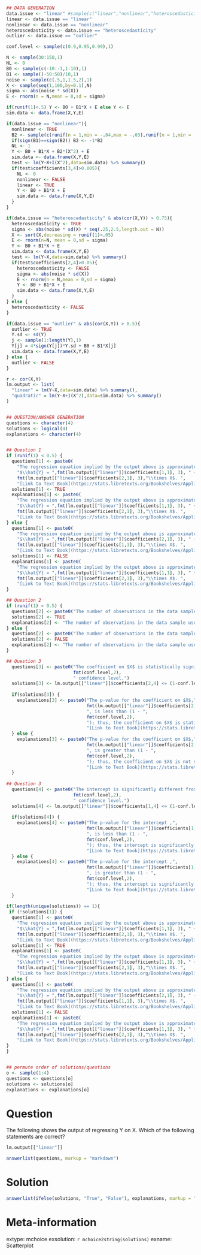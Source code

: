 ```{r data generation, echo = FALSE, results = "hide"}
## DATA GENERATION
data.issue <- "linear" #sample(c("linear","nonlinear","heteroscedasticity","outlier"),1)
linear <- data.issue == "linear"
nonlinear <- data.issue == "nonlinear"
heteroscedasticity <- data.issue == "heteroscedasticity"
outlier <- data.issue == "outlier"

conf.level <- sample(c(0.9,0.95,0.99),1)

N <- sample(30:150,1)
NL <- 0
B0 <- sample(c(-10:-1,1:10),1)
B1 <- sample((-50:50)/10,1)
noise <- sample(c(.5,1,1.5,2),1)
X <- sample(seq(1,100,by=0.1),N)
sigma <- abs(noise * sd(X))
E <- rnorm(n = N,mean = 0,sd = sigma)

if(runif(1)<.5) Y <- B0 + B1*X + E else Y <- E
sim.data <- data.frame(X,Y,E)

if(data.issue == "nonlinear"){
  nonlinear <- TRUE
  B2 <- sample(c(runif(n = 1,min = -.04,max = -.03),runif(n = 1,min = .03,max = .04)),1)
  if(sign(B1)==sign(B2)) B2 <- -1*B2
  NL <- 1
  Y <- B0 + B1*X + B2*(X^2) + E
  sim.data <- data.frame(X,Y,E)
  test <- lm(Y~X+I(X^2),data=sim.data) %>% summary()
  if(test$coefficients[3,4]>0.005){
    NL <- 0
    nonlinear <- FALSE
    linear <- TRUE
    Y <- B0 + B1*X + E
    sim.data <- data.frame(X,Y,E)
  }
}

if(data.issue == "heteroscedasticity" & abs(cor(X,Y)) > 0.75){
  heteroscedasticity <- TRUE
  sigma <- abs(noise * sd(X) * seq(.25,2.5,length.out = N))
  X <- sort(X,decreasing = runif(1)<.05)
  E <- rnorm(n=N, mean = 0,sd = sigma)
  Y <- B0 + B1*X + E
  sim.data <- data.frame(X,Y,E)
  test <- lm(Y~X,data=sim.data) %>% summary()
  if(test$coefficients[2,4]>0.05){
    heteroscedasticity <- FALSE
    sigma <- abs(noise * sd(X))
    E <- rnorm(n = N,mean = 0,sd = sigma)
    Y <- B0 + B1*X + E
    sim.data <- data.frame(X,Y,E)
  }
} else {
  heteroscedasticity <- FALSE
}

if(data.issue == "outlier" & abs(cor(X,Y)) > 0.5){
  outlier <- TRUE
  Y.sd <- sd(Y)
  j <- sample(1:length(Y),1)
  Y[j] = 4*sign(Y[j])*Y.sd + B0 + B1*X[j]
  sim.data <- data.frame(X,Y,E)
} else {
  outlier <- FALSE
}

r <- cor(X,Y)
lm.output <- list(
  "linear" = lm(Y~X,data=sim.data) %>% summary(),
  "quadratic" = lm(Y~X+I(X^2),data=sim.data) %>% summary()
) 


## QUESTION/ANSWER GENERATION
questions <- character(4)
solutions <- logical(4)
explanations <- character(4)


## Question 1
if (runif(1) < 0.5) {
  questions[1] <- paste0(
    "The regression equation implied by the output above is approximately ",
    "$\\hat{Y} = ",fmt(lm.output[["linear"]]$coefficients[1,1], 3), " + ",
    fmt(lm.output[["linear"]]$coefficients[2,1], 3),"\\times X$. ",
    "[Link to Text Book](https://stats.libretexts.org/Bookshelves/Applied_Statistics/Book%3A_Learning_Statistics_with_R_-_A_tutorial_for_Psychology_Students_and_other_Beginners_(Navarro)/15%3A_Linear_Regression/15.02%3A_Estimating_a_Linear_Regression_Model){target=\"blank\"}")
  solutions[1] <- TRUE
  explanations[1] <- paste0(
    "The regression equation implied by the output above is approximately ",
    "$\\hat{Y} = ",fmt(lm.output[["linear"]]$coefficients[1,1], 3), " + ",
    fmt(lm.output[["linear"]]$coefficients[2,1], 3),"\\times X$. ",
    "[Link to Text Book](https://stats.libretexts.org/Bookshelves/Applied_Statistics/Book%3A_Learning_Statistics_with_R_-_A_tutorial_for_Psychology_Students_and_other_Beginners_(Navarro)/15%3A_Linear_Regression/15.02%3A_Estimating_a_Linear_Regression_Model){target=\"blank\"}")
} else {
  questions[1] <- paste0(
    "The regression equation implied by the output above is approximately ",
    "$\\hat{Y} = ",fmt(lm.output[["linear"]]$coefficients[2,1], 3), " + ",
    fmt(lm.output[["linear"]]$coefficients[1,1], 3),"\\times X$. ",
    "[Link to Text Book](https://stats.libretexts.org/Bookshelves/Applied_Statistics/Book%3A_Learning_Statistics_with_R_-_A_tutorial_for_Psychology_Students_and_other_Beginners_(Navarro)/15%3A_Linear_Regression/15.02%3A_Estimating_a_Linear_Regression_Model){target=\"blank\"}")
  solutions[1] <- FALSE
  explanations[1] <- paste0(
    "The regression equation implied by the output above is approximately ",
    "$\\hat{Y} = ",fmt(lm.output[["linear"]]$coefficients[1,1], 3), " + ",
    fmt(lm.output[["linear"]]$coefficients[2,1], 3),"\\times X$. ",
    "[Link to Text Book](https://stats.libretexts.org/Bookshelves/Applied_Statistics/Book%3A_Learning_Statistics_with_R_-_A_tutorial_for_Psychology_Students_and_other_Beginners_(Navarro)/15%3A_Linear_Regression/15.02%3A_Estimating_a_Linear_Regression_Model){target=\"blank\"}")
}

## Question 2
if (runif(1) < 0.5) {
  questions[2] <- paste0("The number of observations in the data sample used to estimate the model is equal to ",fmt(lm.output[["linear"]]$df[2]+2,0),".")
  solutions[2] <- TRUE
  explanations[2] <- "The number of observations in the data sample used to estimate the model is equal to the degrees of freedom pluse the number of parameters estimated."
} else {
  questions[2] <- paste0("The number of observations in the data sample used to estimate the model is equal to ",fmt(lm.output[["linear"]]$df[2],0),".")
  solutions[2] <- FALSE
  explanations[2] <- "The number of observations in the data sample used to estimate the model is equal to the degrees of freedom pluse the number of parameters estimated."
}

## Question 3
  questions[3] <- paste0("The coefficient on $X$ is statistically significant at the ",
                         fmt(conf.level,2),
                         " confidence level.")
  solutions[3] <- lm.output[["linear"]]$coefficients[2,4] <= (1-conf.level)
  
  if(solutions[3]) {
    explanations[3] <- paste0("The p-value for the coefficient on $X$,",
                              fmt(lm.output[["linear"]]$coefficients[2,4],4),
                              ", is less than (1 - ", 
                              fmt(conf.level,2), 
                              "); thus, the coefficient on $X$ is statistically significant. ",
                              "[Link to Text Book](https://stats.libretexts.org/Bookshelves/Applied_Statistics/Book%3A_Learning_Statistics_with_R_-_A_tutorial_for_Psychology_Students_and_other_Beginners_(Navarro)/15%3A_Linear_Regression/15.05%3A_Hypothesis_Tests_for_Regression_Models){target=\"blank\"}")
  } else {
    explanations[3] <- paste0("The p-value for the coefficient on $X$,",
                              fmt(lm.output[["linear"]]$coefficients[2,4],4),
                              ", is greater than (1 - ", 
                              fmt(conf.level,2), 
                              "); thus, the coefficient on $X$ is not statistically significant. ",
                              "[Link to Text Book](https://stats.libretexts.org/Bookshelves/Applied_Statistics/Book%3A_Learning_Statistics_with_R_-_A_tutorial_for_Psychology_Students_and_other_Beginners_(Navarro)/15%3A_Linear_Regression/15.05%3A_Hypothesis_Tests_for_Regression_Models){target=\"blank\"}")
  }
    
## Question 3
  questions[4] <- paste0("The intercept is significantly different from zero at the ",
                         fmt(conf.level,2),
                         " confidence level.")
  solutions[4] <- lm.output[["linear"]]$coefficients[1,4] <= (1-conf.level)
  
  if(solutions[4]) {
    explanations[4] <- paste0("The p-value for the intercept ,",
                              fmt(lm.output[["linear"]]$coefficients[1,4],4),
                              ", is less than (1 - ", 
                              fmt(conf.level,2), 
                              "); thus, the intercept is significantly different from zero. ",
                              "[Link to Text Book](https://stats.libretexts.org/Bookshelves/Applied_Statistics/Book%3A_Learning_Statistics_with_R_-_A_tutorial_for_Psychology_Students_and_other_Beginners_(Navarro)/15%3A_Linear_Regression/15.05%3A_Hypothesis_Tests_for_Regression_Models){target=\"blank\"}")
  } else {
    explanations[4] <- paste0("The p-value for the intercept ,",
                              fmt(lm.output[["linear"]]$coefficients[1,4],4),
                              ", is greater than (1 - ", 
                              fmt(conf.level,2), 
                              "); thus, the intercept is significantly different from zero. ",
                              "[Link to Text Book](https://stats.libretexts.org/Bookshelves/Applied_Statistics/Book%3A_Learning_Statistics_with_R_-_A_tutorial_for_Psychology_Students_and_other_Beginners_(Navarro)/15%3A_Linear_Regression/15.05%3A_Hypothesis_Tests_for_Regression_Models){target=\"blank\"}")
  }
  
if(length(unique(solutions)) == 1){
 if (!solutions[1]) {
  questions[1] <- paste0(
    "The regression equation implied by the output above is approximately ",
    "$\\hat{Y} = ",fmt(lm.output[["linear"]]$coefficients[1,1], 3), " + ",
    fmt(lm.output[["linear"]]$coefficients[2,1], 3),"\\times X$. ",
    "[Link to Text Book](https://stats.libretexts.org/Bookshelves/Applied_Statistics/Book%3A_Learning_Statistics_with_R_-_A_tutorial_for_Psychology_Students_and_other_Beginners_(Navarro)/15%3A_Linear_Regression/15.02%3A_Estimating_a_Linear_Regression_Model){target=\"blank\"}")
  solutions[1] <- TRUE
  explanations[1] <- paste0(
    "The regression equation implied by the output above is approximately ",
    "$\\hat{Y} = ",fmt(lm.output[["linear"]]$coefficients[1,1], 3), " + ",
    fmt(lm.output[["linear"]]$coefficients[2,1], 3),"\\times X$. ",
    "[Link to Text Book](https://stats.libretexts.org/Bookshelves/Applied_Statistics/Book%3A_Learning_Statistics_with_R_-_A_tutorial_for_Psychology_Students_and_other_Beginners_(Navarro)/15%3A_Linear_Regression/15.02%3A_Estimating_a_Linear_Regression_Model){target=\"blank\"}")
} else {
  questions[1] <- paste0(
    "The regression equation implied by the output above is approximately ",
    "$\\hat{Y} = ",fmt(lm.output[["linear"]]$coefficients[2,1], 3), " + ",
    fmt(lm.output[["linear"]]$coefficients[1,1], 3),"\\times X$. ",
    "[Link to Text Book](https://stats.libretexts.org/Bookshelves/Applied_Statistics/Book%3A_Learning_Statistics_with_R_-_A_tutorial_for_Psychology_Students_and_other_Beginners_(Navarro)/15%3A_Linear_Regression/15.02%3A_Estimating_a_Linear_Regression_Model){target=\"blank\"}")
  solutions[1] <- FALSE
  explanations[1] <- paste0(
    "The regression equation implied by the output above is approximately ",
    "$\\hat{Y} = ",fmt(lm.output[["linear"]]$coefficients[1,1], 3), " + ",
    fmt(lm.output[["linear"]]$coefficients[2,1], 3),"\\times X$. ",
    "[Link to Text Book](https://stats.libretexts.org/Bookshelves/Applied_Statistics/Book%3A_Learning_Statistics_with_R_-_A_tutorial_for_Psychology_Students_and_other_Beginners_(Navarro)/15%3A_Linear_Regression/15.02%3A_Estimating_a_Linear_Regression_Model){target=\"blank\"}")
}
} 


## permute order of solutions/questions
o <- sample(1:4)
questions <- questions[o]
solutions <- solutions[o]
explanations <- explanations[o]  
```

Question
========

The following shows the output of regressing Y on X. Which of the following statements are correct?

```{r regression_output, echo = FALSE}
lm.output[["linear"]]
```

```{r questionlist, echo = FALSE, results = "asis"}
answerlist(questions, markup = "markdown")
```


Solution
========

```{r solutionlist, echo = FALSE, results = "asis"}
answerlist(ifelse(solutions, "True", "False"), explanations, markup = "markdown")
```


Meta-information
================
extype: mchoice
exsolution: `r mchoice2string(solutions)`
exname: Scatterplot
